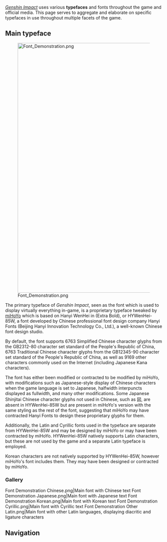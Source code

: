 {{Terminology Infobox
|type         = Genshin Impact
}}
''[[Genshin Impact]]'' uses various '''typefaces''' and fonts throughout the game and official media. This page serves to aggregate and elaborate on specific typefaces in use throughout multiple facets of the game.

==Main typeface==
[[File:Font Demonstration.png|800px]]

The primary typeface of ''Genshin Impact'', seen as the font which is used to display virtually everything in-game, is a proprietary typeface tweaked by [[miHoYo]] which is based on Hanyi WenHei {{Lang|zh=汉仪文黑|zh_rm=Hànyí Wénhēi}} in {{w|Font#Weight|85W weight}} (Extra Bold), or HYWenHei-85W, a font developed by Chinese professional font design company Hanyi Fonts (Beijing Hanyi Innovation Technology Co., Ltd.), a well-known Chinese font design studio.

By default, the font supports 6763 Simplified Chinese character glyphs from the GB2312-80 character set standard of the People's Republic of China, 6763 Traditional Chinese character glyphs from the GB12345-90 character set standard of the People's Republic of China, as well as 9169 other characters commonly used on the Internet (including Japanese Kana characters).

The font has either been modified or contracted to be modified by miHoYo, with modifications such as Japanese-style display of Chinese characters when the game language is set to Japanese, halfwidth interpuncts displayed as fullwidth, and many other modifications. Some Japanese Shinjitai Chinese character glyphs not used in Chinese, such as 図, are absent in HYWenHei-85W but are present in miHoYo's version with the same styling as the rest of the font, suggesting that miHoYo may have contracted Hanyi Fonts to design these proprietary glyphs for them.

Additionally, the Latin and Cyrillic fonts used in the typeface are separate from HYWenHei-85W and may be designed by miHoYo or may have been contracted by miHoYo. HYWenHei-85W natively supports Latin characters, but these are not used by the game and a separate Latin typeface is employed.

Korean characters are not natively supported by HYWenHei-85W, however miHoYo's font includes them. They may have been designed or contracted by miHoYo.

===Gallery===
<gallery hideaddbutton="true" captionalign="center">
Font Demonstration Chinese.png|Main font with Chinese text
Font Demonstration Japanese.png|Main font with Japanese text
Font Demonstration Korean.png|Main font with Korean text
Font Demonstration Cyrillic.png|Main font with Cyrillic text
Font Demonstration Other Latin.png|Main font with other Latin languages, displaying diacritic and ligature characters
</gallery>

==Navigation==
{{Lore Navbox}}